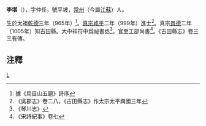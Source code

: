 '''李堪'''（{{bd|965年||?||}}），字仲任，號平坡，[[常州|常州]]（今屬[[江蘇|江蘇]]）人。

生於太祖[[乾德_(北宋)|乾德]]三年（965年）<ref>據《烏目山五題》詩序</ref>。[[真宗|真宗]][[咸平|咸平]]二年（999年）進士<ref>《吳郡志》卷二八，《古田縣志》作太宗太平興國三年</ref>。真宗[[景德|景德]]二年（1005年）知古田縣。大中祥符中爲祕書丞<ref>《琴川志》</ref>。官至工部尚書<ref>《宋詩紀事》卷七</ref>。《古田縣志》卷三三有傳。

==注釋==
<div class="references-small">
<references />
</div>

[[Category:宋朝政治人物|L]]
